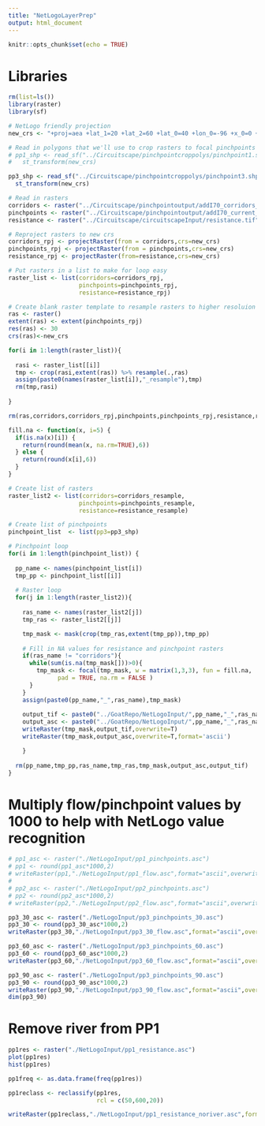 ```yaml
---
title: "NetLogoLayerPrep"
output: html_document
---
```


```r
knitr::opts_chunk$set(echo = TRUE)
```

# Libraries
```r
rm(list=ls())
library(raster)
library(sf)

```

```r

# NetLogo friendly projection
new_crs <- "+proj=aea +lat_1=20 +lat_2=60 +lat_0=40 +lon_0=-96 +x_0=0 +y_0=0 +ellps=GRS80 +datum=NAD83 +units=m +no_defs"

# Read in polygons that we'll use to crop rasters to focal pinchpoints and reproject
# pp1_shp <- read_sf("../Circuitscape/pinchpointcroppolys/pinchpoint1.shp") %>% 
#   st_transform(new_crs)

pp3_shp <- read_sf("../Circuitscape/pinchpointcroppolys/pinchpoint3.shp") %>% 
  st_transform(new_crs)

# Read in rasters
corridors <- raster("../Circuitscape/pinchpointoutput/addI70_corridors_truncated_at_10k1.tif")
pinchpoints <- raster("../Circuitscape/pinchpointoutput/addI70_current_adjacentPairs_10k1.tif")
resistance <- raster("../Circuitscape/circuitscapeInput/resistance.tif")

# Reproject rasters to new crs
corridors_rpj <- projectRaster(from = corridors,crs=new_crs)
pinchpoints_rpj <- projectRaster(from = pinchpoints,crs=new_crs)
resistance_rpj <- projectRaster(from=resistance,crs=new_crs)

# Put rasters in a list to make for loop easy
raster_list <- list(corridors=corridors_rpj,
                    pinchpoints=pinchpoints_rpj,
                    resistance=resistance_rpj)

# Create blank raster template to resample rasters to higher resoluion (90m to 30m)
ras <- raster()
extent(ras) <- extent(pinchpoints_rpj)
res(ras) <- 30
crs(ras)<-new_crs

for(i in 1:length(raster_list)){
  
  rasi <- raster_list[[i]]
  tmp <- crop(rasi,extent(ras)) %>% resample(.,ras)
  assign(paste0(names(raster_list[i]),"_resample"),tmp)
  rm(tmp,rasi)
  
}

rm(ras,corridors,corridors_rpj,pinchpoints,pinchpoints_rpj,resistance,resistance_rpj)
```


```r
fill.na <- function(x, i=5) {
  if(is.na(x)[i]) {
    return(round(mean(x, na.rm=TRUE),6))
  } else {
    return(round(x[i],6))
  }
}
```


```r
# Create list of rasters
raster_list2 <- list(corridors=corridors_resample,
                    pinchpoints=pinchpoints_resample,
                    resistance=resistance_resample)

# Create list of pinchpoints
pinchpoint_list  <- list(pp3=pp3_shp)

# Pinchpoint loop
for(i in 1:length(pinchpoint_list)) {
  
  pp_name <- names(pinchpoint_list[i])
  tmp_pp <- pinchpoint_list[[i]]
  
  # Raster loop
  for(j in 1:length(raster_list2)){
    
    ras_name <- names(raster_list2[j])
    tmp_ras <- raster_list2[[j]]

    tmp_mask <- mask(crop(tmp_ras,extent(tmp_pp)),tmp_pp)
    
    # Fill in NA values for resistance and pinchpoint rasters
    if(ras_name != "corridors"){
      while(sum(is.na(tmp_mask[]))>0){
        tmp_mask <- focal(tmp_mask, w = matrix(1,3,3), fun = fill.na, 
              pad = TRUE, na.rm = FALSE )
      }
    }
    assign(paste0(pp_name,"_",ras_name),tmp_mask)
    
    output_tif <- paste0("../GoatRepo/NetLogoInput/",pp_name,"_",ras_name,"_30.tif")
    output_asc <- paste0("../GoatRepo/NetLogoInput/",pp_name,"_",ras_name,"_30.asc")
    writeRaster(tmp_mask,output_tif,overwrite=T)
    writeRaster(tmp_mask,output_asc,overwrite=T,format='ascii')

    }
  
  rm(pp_name,tmp_pp,ras_name,tmp_ras,tmp_mask,output_asc,output_tif)
}


```

# Multiply flow/pinchpoint values by 1000 to help with NetLogo value recognition
```r

# pp1_asc <- raster("./NetLogoInput/pp1_pinchpoints.asc")
# pp1 <- round(pp1_asc*1000,2)
# writeRaster(pp1,"./NetLogoInput/pp1_flow.asc",format="ascii",overwrite=T)
# 
# pp2_asc <- raster("./NetLogoInput/pp2_pinchpoints.asc")
# pp2 <- round(pp2_asc*1000,2)
# writeRaster(pp2,"./NetLogoInput/pp2_flow.asc",format="ascii",overwrite=T)

pp3_30_asc <- raster("./NetLogoInput/pp3_pinchpoints_30.asc")
pp3_30 <- round(pp3_30_asc*1000,2)
writeRaster(pp3_30,"./NetLogoInput/pp3_30_flow.asc",format="ascii",overwrite=T)

pp3_60_asc <- raster("./NetLogoInput/pp3_pinchpoints_60.asc")
pp3_60 <- round(pp3_60_asc*1000,2)
writeRaster(pp3_60,"./NetLogoInput/pp3_60_flow.asc",format="ascii",overwrite=T)

pp3_90_asc <- raster("./NetLogoInput/pp3_pinchpoints_90.asc")
pp3_90 <- round(pp3_90_asc*1000,2)
writeRaster(pp3_90,"./NetLogoInput/pp3_90_flow.asc",format="ascii",overwrite=T)
dim(pp3_90)
```


# Remove river from PP1
```r

pp1res <- raster("./NetLogoInput/pp1_resistance.asc")
plot(pp1res)
hist(pp1res)

pp1freq <- as.data.frame(freq(pp1res))

pp1reclass <- reclassify(pp1res,
                         rcl = c(50,600,20))

writeRaster(pp1reclass,"./NetLogoInput/pp1_resistance_noriver.asc",format="ascii")
```



